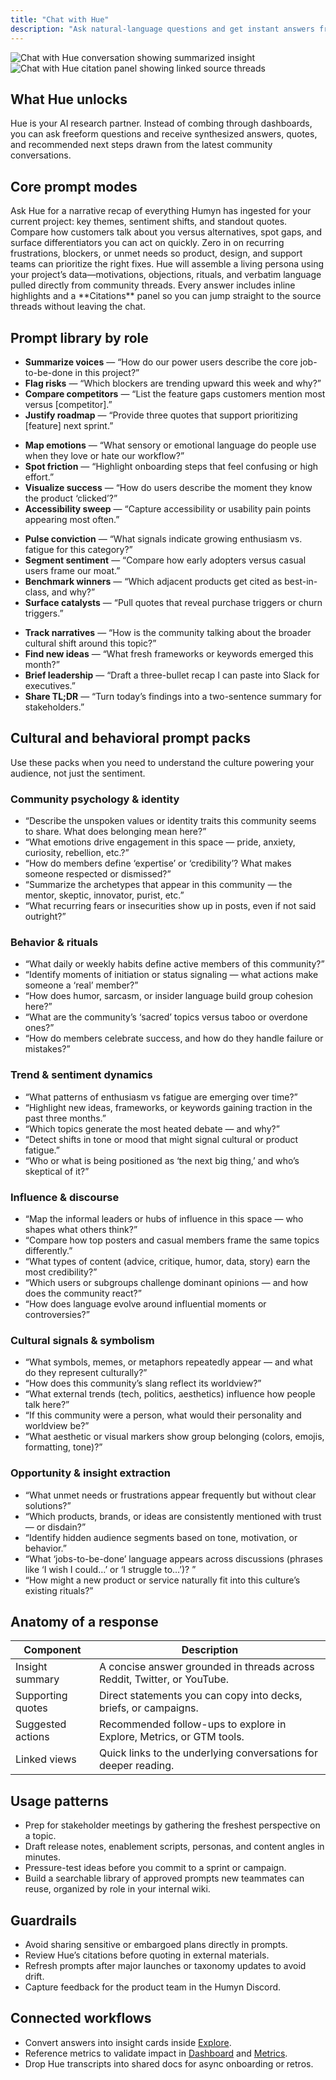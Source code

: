```yaml
---
title: "Chat with Hue"
description: "Ask natural-language questions and get instant answers from Humyn"
---
```


<Columns cols={2}>
  <img
    src="/screenshots/hue_chat.png"
    alt="Chat with Hue conversation showing summarized insight"
    style={{ borderRadius: "1rem", boxShadow: "0 20px 60px rgba(15, 23, 42, 0.16)" }}
  />
  <img
    src="/screenshots/source_citation.png"
    alt="Chat with Hue citation panel showing linked source threads"
    style={{ borderRadius: "1rem", boxShadow: "0 20px 60px rgba(15, 23, 42, 0.16)" }}
  />
</Columns>

## What Hue unlocks

Hue is your AI research partner. Instead of combing through dashboards, you can ask freeform questions and receive synthesized answers, quotes, and recommended next steps drawn from the latest community conversations.

## Core prompt modes

<Columns cols={2}>
  <Card title="Tell me about my project" icon="lightbulb">
    Ask Hue for a narrative recap of everything Humyn has ingested for your current project: key themes, sentiment shifts, and standout quotes.
  </Card>
  <Card title="Competitive opportunities" icon="trophy">
    Compare how customers talk about you versus alternatives, spot gaps, and surface differentiators you can act on quickly.
  </Card>
  <Card title="Common pain points" icon="circle-exclamation">
    Zero in on recurring frustrations, blockers, or unmet needs so product, design, and support teams can prioritize the right fixes.
  </Card>
  <Card title="Generate a persona" icon="users">
    Hue will assemble a living persona using your project’s data—motivations, objections, rituals, and verbatim language pulled directly from community threads.
  </Card>
</Columns>

<Callout>
Every answer includes inline highlights and a **Citations** panel so you can jump straight to the source threads without leaving the chat.
</Callout>

## Prompt library by role

<Tabs>
  <Tab title="Product managers">
    <ul>
      <li><strong>Summarize voices</strong> — “How do our power users describe the core job-to-be-done in this project?”</li>
      <li><strong>Flag risks</strong> — “Which blockers are trending upward this week and why?”</li>
      <li><strong>Compare competitors</strong> — “List the feature gaps customers mention most versus [competitor].”</li>
      <li><strong>Justify roadmap</strong> — “Provide three quotes that support prioritizing [feature] next sprint.”</li>
    </ul>
  </Tab>
  <Tab title="Product designers">
    <ul>
      <li><strong>Map emotions</strong> — “What sensory or emotional language do people use when they love or hate our workflow?”</li>
      <li><strong>Spot friction</strong> — “Highlight onboarding steps that feel confusing or high effort.”</li>
      <li><strong>Visualize success</strong> — “How do users describe the moment they know the product ‘clicked’?”</li>
      <li><strong>Accessibility sweep</strong> — “Capture accessibility or usability pain points appearing most often.”</li>
    </ul>
  </Tab>
  <Tab title="Investors & analysts">
    <ul>
      <li><strong>Pulse conviction</strong> — “What signals indicate growing enthusiasm vs. fatigue for this category?”</li>
      <li><strong>Segment sentiment</strong> — “Compare how early adopters versus casual users frame our moat.”</li>
      <li><strong>Benchmark winners</strong> — “Which adjacent products get cited as best-in-class, and why?”</li>
      <li><strong>Surface catalysts</strong> — “Pull quotes that reveal purchase triggers or churn triggers.”</li>
    </ul>
  </Tab>
  <Tab title="General operators">
    <ul>
      <li><strong>Track narratives</strong> — “How is the community talking about the broader cultural shift around this topic?”</li>
      <li><strong>Find new ideas</strong> — “What fresh frameworks or keywords emerged this month?”</li>
      <li><strong>Brief leadership</strong> — “Draft a three-bullet recap I can paste into Slack for executives.”</li>
      <li><strong>Share TL;DR</strong> — “Turn today’s findings into a two-sentence summary for stakeholders.”</li>
    </ul>
  </Tab>
</Tabs>

## Cultural and behavioral prompt packs

Use these packs when you need to understand the culture powering your audience, not just the sentiment.

### Community psychology & identity

- “Describe the unspoken values or identity traits this community seems to share. What does belonging mean here?”  
- “What emotions drive engagement in this space — pride, anxiety, curiosity, rebellion, etc.?”  
- “How do members define ‘expertise’ or ‘credibility’? What makes someone respected or dismissed?”  
- “Summarize the archetypes that appear in this community — the mentor, skeptic, innovator, purist, etc.”  
- “What recurring fears or insecurities show up in posts, even if not said outright?”  

### Behavior & rituals

- “What daily or weekly habits define active members of this community?”  
- “Identify moments of initiation or status signaling — what actions make someone a ‘real’ member?”  
- “How does humor, sarcasm, or insider language build group cohesion here?”  
- “What are the community’s ‘sacred’ topics versus taboo or overdone ones?”  
- “How do members celebrate success, and how do they handle failure or mistakes?”  

### Trend & sentiment dynamics

- “What patterns of enthusiasm vs fatigue are emerging over time?”  
- “Highlight new ideas, frameworks, or keywords gaining traction in the past three months.”  
- “Which topics generate the most heated debate — and why?”  
- “Detect shifts in tone or mood that might signal cultural or product fatigue.”  
- “Who or what is being positioned as ‘the next big thing,’ and who’s skeptical of it?”  

### Influence & discourse

- “Map the informal leaders or hubs of influence in this space — who shapes what others think?”  
- “Compare how top posters and casual members frame the same topics differently.”  
- “What types of content (advice, critique, humor, data, story) earn the most credibility?”  
- “Which users or subgroups challenge dominant opinions — and how does the community react?”  
- “How does language evolve around influential moments or controversies?”  

### Cultural signals & symbolism

- “What symbols, memes, or metaphors repeatedly appear — and what do they represent culturally?”  
- “How does this community’s slang reflect its worldview?”  
- “What external trends (tech, politics, aesthetics) influence how people talk here?”  
- “If this community were a person, what would their personality and worldview be?”  
- “What aesthetic or visual markers show group belonging (colors, emojis, formatting, tone)?”  

### Opportunity & insight extraction

- “What unmet needs or frustrations appear frequently but without clear solutions?”  
- “Which products, brands, or ideas are consistently mentioned with trust — or disdain?”  
- “Identify hidden audience segments based on tone, motivation, or behavior.”  
- “What ‘jobs-to-be-done’ language appears across discussions (phrases like ‘I wish I could…’ or ‘I struggle to…’)? ”  
- “How might a new product or service naturally fit into this culture’s existing rituals?”  

## Anatomy of a response

| Component | Description |
| --- | --- |
| Insight summary | A concise answer grounded in threads across Reddit, Twitter, or YouTube. |
| Supporting quotes | Direct statements you can copy into decks, briefs, or campaigns. |
| Suggested actions | Recommended follow-ups to explore in Explore, Metrics, or GTM tools. |
| Linked views | Quick links to the underlying conversations for deeper reading. |

## Usage patterns

- Prep for stakeholder meetings by gathering the freshest perspective on a topic.  
- Draft release notes, enablement scripts, personas, and content angles in minutes.  
- Pressure-test ideas before you commit to a sprint or campaign.  
- Build a searchable library of approved prompts new teammates can reuse, organized by role in your internal wiki.

## Guardrails

- Avoid sharing sensitive or embargoed plans directly in prompts.  
- Review Hue’s citations before quoting in external materials.  
- Refresh prompts after major launches or taxonomy updates to avoid drift.  
- Capture feedback for the product team in the Humyn Discord.

## Connected workflows

- Convert answers into insight cards inside [Explore](/core-features/explore).  
- Reference metrics to validate impact in [Dashboard](/core-features/dashboard) and [Metrics](/core-features/metrics).  
- Drop Hue transcripts into shared docs for async onboarding or retros.
